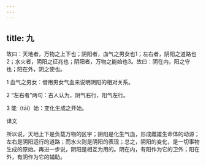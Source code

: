 ```yaml
---
---
---
```

title: 九
---




故曰：天地者，万物之上下也；阴阳者，血气之男女也1；左右者，阴阳之道路也2；水火者，阴阳之征兆也；阴阳者，万物之能始也3。故曰：阴在内，阳之守也；阳在外，阴之使也。

1 血气之男女：借用男女气血来说明阴阳的相对关系。

2 “左右者”两句：古人认为，阴气右行，阳气左行。

3 能（tāi）始：变化生成之开始。

译文

所以说，天地上下是负载万物的区宇；阴阳是化生气血，形成雌雄生命体的动源；左右是阴阳运行的道路；而水火则是阴阳的表现；总之，阴阳的变化，是一切事物生成的原始。再进一步说，阴阳是相互为用的。阴在内，有阳作为它的卫外；阳在外，有阴作为它的辅助。